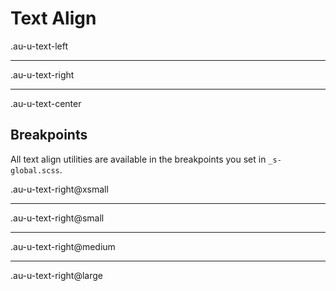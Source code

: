 
<Meta title="Utilities/Text align" />

<style>{`
  .sbdocs-p,
  .sbdocs-ul,
  .sbdocs-li,
  .sbdocs-p code {
    font-weight: 400;
    font-size: 1.6rem;
  }

  .sbdocs-a {
    display: inline-flex;
    align-items: center;
    font-family: var(--au-font);
    transition: color var(--au-transition), text-decoration var(--au-transition);
    font-weight: var(--au-regular);
    text-decoration: underline;
    text-decoration-color: var(--au-blue-300);
    color: var(--au-blue-700);
  }

  .sbdocs-a:visited {
    color: var(--au-blue-700);
  }

  .sbdocs-a:hover,
  .sbdocs-a:focus {
    color: var(--au-blue-900);
    text-decoration-color: var(--au-blue-200);
  }

  .sbdocs-a:focus {
    outline: var(--au-outline);
    outline-offset: var(--au-outline-offset);
  }

  code {
    font-family: courier, monospace;
  }

  .os-content {
    background-color: var(--au-gray-100);
  }
`}</style>

# Text Align

<div class="au-o-box au-d-component au-u-margin-bottom">
  <p class="au-u-h4 au-u-text-left">.au-u-text-left</p>
  <hr />
  <p class="au-u-h4 au-u-text-right">.au-u-text-right</p>
  <hr />
  <p class="au-u-h4 au-u-text-center">.au-u-text-center</p>
</div>


## Breakpoints

All text align utilities are available in the breakpoints you set in `_s-global.scss`.

<div class="au-o-box au-d-component">
  <p class="au-u-h4 au-u-text-right@xsmall">.au-u-text-right@xsmall</p>
  <hr />
  <p class="au-u-h4 au-u-text-right@small">.au-u-text-right@small</p>
  <hr />
  <p class="au-u-h4 au-u-text-right@medium">.au-u-text-right@medium</p>
  <hr />
  <p class="au-u-h4 au-u-text-right@large">.au-u-text-right@large</p>
</div>
